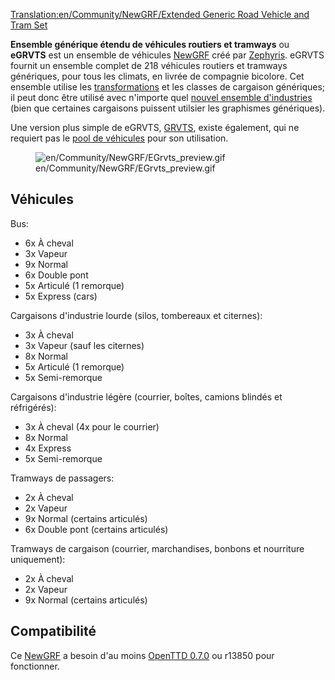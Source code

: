 [[Translation:en/Community/NewGRF/Extended Generic Road Vehicle and Tram Set]]


{{fr/Community/NewGRF/Ensemble newgrf|Nom=Ensemble générique étendu de véhicules routiers et tramways
|Image=en/Community/NewGRF/EGRVTS preview.png
|Download=http://www.tt-forums.net/viewtopic.php?f=26&t=33415
|Discussion=http://www.tt-forums.net/viewtopic.php?f=26&t=33415
|Homepage=http://www.tt-forums.net/viewtopic.php?f=26&t=33415
}}
'''Ensemble générique étendu de véhicules routiers et tramways''' ou '''eGRVTS''' est un ensemble de véhicules [[fr/Manual/NewGRF|NewGRF]] créé par [[en/Zephyris|Zephyris]]. eGRVTS fournit un ensemble complet de 218 véhicules routiers et tramways génériques, pour tous les climats, en livrée de compagnie bicolore. Cet ensemble utilise les [[fr/Manual/Transformation|transformations]] et les classes de cargaison génériques; il peut donc être utilisé avec n'importe quel [[fr/Archive/Manual/Industries NewGRF|nouvel ensemble d'industries]] (bien que certaines cargaisons puissent utilsier les graphismes génériques).

Une version plus simple de eGRVTS, [[fr/Community/NewGRF/Ensemble générique de véhicules routiers et tramways|GRVTS]], existe également, qui ne requiert pas le [[fr/Archive/Manual/Settings/Pool de véhicules|pool de véhicules]] pour son utilisation.

[[File:en/Community/NewGRF/EGrvts preview.gif|center]]

==Véhicules==
Bus:
*6x À cheval
*3x Vapeur
*9x Normal
*6x Double pont
*5x Articulé (1 remorque)
*5x Express (cars)

Cargaisons d'industrie lourde (silos, tombereaux et citernes):
*3x À cheval
*3x Vapeur (sauf les citernes)
*8x Normal
*5x Articulé (1 remorque)
*5x Semi-remorque

Cargaisons d'industrie légère (courrier, boîtes, camions blindés et réfrigérés):
*3x À cheval (4x pour le courrier)
*8x Normal
*4x Express
*5x Semi-remorque

Tramways de passagers:
*2x À cheval
*2x Vapeur
*9x Normal (certains articulés)
*6x Double pont (certains articulés)

Tramways de cargaison (courrier, marchandises, bonbons et nourriture uniquement):
*2x À cheval
*2x Vapeur
*9x Normal (certains articulés)

==Compatibilité==
Ce [[fr/Manual/NewGRF|NewGRF]] a besoin d'au moins [[fr/Archive/OpenTTD/OpenTTD 0.7.0|OpenTTD 0.7.0]] ou r13850 pour fonctionner.